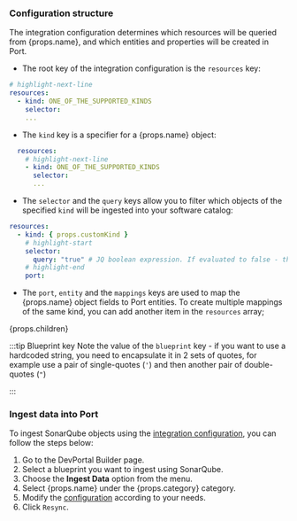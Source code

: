### Configuration structure

The integration configuration determines which resources will be queried from {props.name}, and which entities and
properties will be created in Port.

<SupportedResources />

- The root key of the integration configuration is the `resources` key:

```yaml showLineNumbers
# highlight-next-line
resources:
  - kind: ONE_OF_THE_SUPPORTED_KINDS
    selector:
    ...
```

- The `kind` key is a specifier for a {props.name} object:

```yaml showLineNumbers
  resources:
    # highlight-next-line
    - kind: ONE_OF_THE_SUPPORTED_KINDS
      selector:
      ...
```

- The `selector` and the `query` keys allow you to filter which objects of the specified `kind` will be ingested into
  your software catalog:

```yaml showLineNumbers
resources:
  - kind: { props.customKind }
    # highlight-start
    selector:
      query: "true" # JQ boolean expression. If evaluated to false - this object will be skipped.
    # highlight-end
    port:
```

- The `port`, `entity` and the `mappings` keys are used to map the {props.name} object fields to Port entities. To create
  multiple mappings of the same kind, you can add another item in the `resources` array;

{props.children}

:::tip Blueprint key
Note the value of the `blueprint` key - if you want to use a hardcoded string, you need to encapsulate it in 2 sets of
quotes, for example use a pair of single-quotes (`'`) and then another pair of double-quotes (`"`)

:::

### Ingest data into Port

To ingest SonarQube objects using the [integration configuration](#configuration-structure), you can follow the steps
below:

1. Go to the DevPortal Builder page.
2. Select a blueprint you want to ingest using SonarQube.
3. Choose the **Ingest Data** option from the menu.
4. Select {props.name} under the {props.category} category.
5. Modify the [configuration](#configuration-structure) according to your needs.
6. Click `Resync`.
